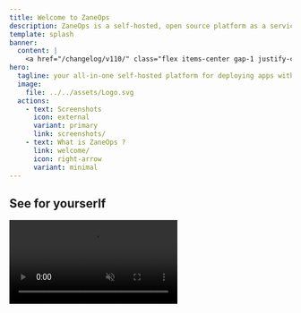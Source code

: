 ```yaml
---
title: Welcome to ZaneOps
description: ZaneOps is a self-hosted, open source platform as a service for hosting static sites, web apps, databases, CRONS, Workers using docker swarm as the engine.
template: splash
banner:
  content: |
    <a href="/changelog/v110/" class="flex items-center gap-1 justify-center">Shells for everyone ! (v1.10)<svg aria-hidden="true" class="astro-vnzlvqnm astro-445ym5ac" width="16" height="16" viewBox="0 0 24 24" fill="currentColor" style="--sl-icon-size: 1.5em;"><path d="M17.92 11.62a1.001 1.001 0 0 0-.21-.33l-5-5a1.003 1.003 0 1 0-1.42 1.42l3.3 3.29H7a1 1 0 0 0 0 2h7.59l-3.3 3.29a1.002 1.002 0 0 0 .325 1.639 1 1 0 0 0 1.095-.219l5-5a1 1 0 0 0 .21-.33 1 1 0 0 0 0-.76Z"></path></svg></a>
hero:
  tagline: your all-in-one self-hosted platform for deploying apps with <em>✨ zen ✨</em>.
  image:
    file: ../../assets/Logo.svg
  actions:
    - text: Screenshots
      icon: external
      variant: primary
      link: screenshots/
    - text: What is ZaneOps ?
      link: welcome/
      icon: right-arrow
      variant: minimal
---
```




## See for yourserlf

<video src="/videos/zaneops-is-fast.mp4" className='w-full' alt="" muted controls />

## Why ZaneOps ?

<CardGrid stagger>
	<Card title="Beautiful UI/UX" icon="star">
    Our user interface has been crafted with all the care and love ❤️, you will like using it.
    [See for your yourserlf](/screenshots)
	</Card>
	
  <Card title="Based on docker swarm" icon="seti:docker">
		With rollbacks, healthchecks and zero-downtime deploys automatically handled for you. 
	</Card>

	<Card title="Deploy your web applications" icon="github">
		Written in your favorite language, whether a simple static website, a fullstack web app, or an API — we support it all.
	</Card>

	<Card title="Monitor your applications" icon="seti:clock">
		With tools like metrics, healthchecks, runtime logs and http logs.
	</Card>
</CardGrid>

